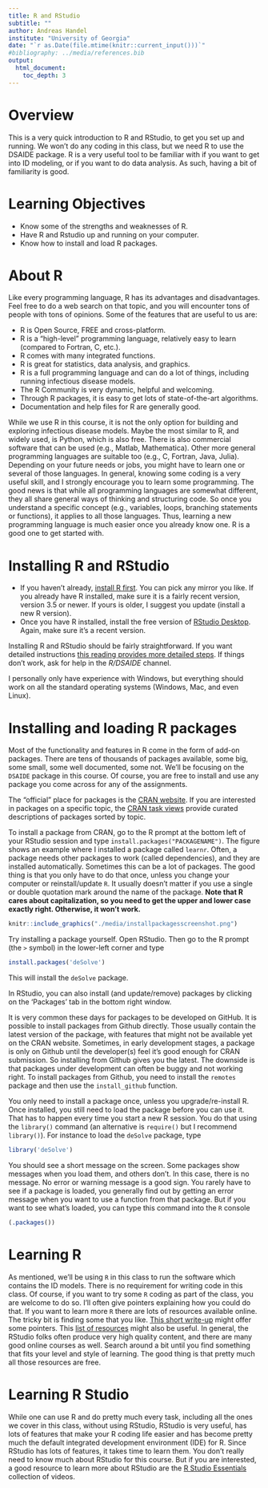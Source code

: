 ---
title: R and RStudio 
subtitle: ""
author: Andreas Handel
institute: "University of Georgia"
date: "`r as.Date(file.mtime(knitr::current_input()))`"
#bibliography: ../media/references.bib
output: 
  html_document:
    toc_depth: 3
---


# Overview
This is a very quick introduction to R and RStudio, to get you set up and running. We won't do any coding in this class, but we need R to use the DSAIDE package. R is a very useful tool to be familiar with if you want to get into ID modeling, or if you want to do data analysis. As such, having a bit of familiarity is good.

# Learning Objectives
* Know some of the strengths and weaknesses of R.
* Have R and Rstudio up and running on your computer. 
* Know how to install and load R packages.

# About R
Like every programming language, R has its advantages and disadvantages. Feel free to do a web search on that topic, and you will encounter tons of people with tons of opinions. Some of the features that are useful to us are:

* R is Open Source, FREE and cross-platform.
* R is a "high-level" programming language, relatively easy to learn (compared to Fortran, C, etc.).
* R comes with many integrated functions.
* R is great for statistics, data analysis, and graphics.
* R is a full programming language and can do a lot of things, including running infectious disease models.
* The R Community is very dynamic, helpful and welcoming.
* Through R packages, it is easy to get lots of state-of-the-art algorithms.
* Documentation and help files for R are generally good.

While we use R in this course, it is not the only option for building and exploring infectious disease models. Maybe the most similar to R, and widely used, is Python, which is also free. There is also commercial software that can be used (e.g., Matlab, Mathematica). Other more general programming languages are suitable too (e.g., C, Fortran, Java, Julia). Depending on your future needs or jobs, you might have to learn one or several of those languages. In general, knowing some coding is a very useful skill, and I strongly encourage you to learn some programming. The good news is that while all programming languages are somewhat different, they all share general ways of thinking and structuring code. So once you understand a specific concept (e.g., variables, loops, branching statements or functions), it applies to all those languages. Thus, learning a new programming language is much easier once you already know one. R is a good one to get started with.

  
# Installing R and RStudio 
* If you haven't already, [install R first](https://www.r-project.org/). You can pick any mirror you like. If you already have R installed, make sure it is a fairly recent version, version 3.5 or newer. If yours is older, I suggest you update (install a new R version).
* Once you have R installed, install the free version of [RStudio Desktop](https://www.rstudio.com/products/rstudio/download/). Again, make sure it's a recent version.

Installing R and RStudio should be fairly straightforward. If you want detailed instructions [this reading provides more detailed steps](https://rafalab.github.io/dsbook/installing-r-rstudio.html). If things don't work, ask for help in the _R/DSAIDE_ channel.

I personally only have experience with Windows, but everything should work on all the standard operating systems (Windows, Mac, and even Linux).

# Installing and loading R packages
Most of the functionality and features in R come in the form of add-on packages. There are tens of thousands of packages available, some big, some small, some well documented, some not. We'll be focusing on the `DSAIDE` package in this course. Of course, you are free to install and use any package you come across for any of the assignments.

The "official" place for packages is the [CRAN website](https://cran.r-project.org/web/packages/available_packages_by_name.html). If you are interested in packages on a specific topic, the [CRAN task views](http://cran.r-project.org/web/views/) provide curated descriptions of packages sorted by topic. 

To install a package from CRAN, go to the R prompt at the bottom left of your RStudio session and type `install.packages("PACKAGENAME")`. The figure shows an example where I installed a package called `learnr`. Often, a package needs other packages to work  (called dependencies), and they are installed automatically. Sometimes this can be a lot of packages. The good thing is that you only have to do that once, unless you change your computer or reinstall/update `R`. It usually doesn't matter if you use a single or double quotation mark around the name of the package. **Note that R cares about capitalization, so you need to get the upper and lower case exactly right. Otherwise, it won't work.**


```{r installfig,  echo=FALSE, fig.cap='Installing an R package. Right-click on the image to enlarge it.', out.width = '100%', fig.align='center'}
knitr::include_graphics("./media/installpackagesscreenshot.png")
```

Try installing a package yourself. Open RStudio. Then go to the R prompt (the `>` symbol) in the lower-left corner and type

```{r packageinstall, eval = FALSE}
install.packages('deSolve')
```

This will install the `deSolve` package. 

In RStudio, you can also install (and update/remove) packages by clicking on the 'Packages' tab in the bottom right window. 

It is very common these days for packages to be developed on GitHub. It is possible to install packages from Github directly. Those usually contain the latest version of the package, with features that might not be available yet on the CRAN website. Sometimes, in early development stages, a package is only on Github until the developer(s) feel it's good enough for CRAN submission. So installing from Github gives you the latest. The downside is that packages under development can often be buggy and not working right. To install packages from Github, you need to install the `remotes` package and then use the `install_github` function. 

You only need to install a package once, unless you upgrade/re-install R. Once installed, you still need to load the package before you can use it. That has to happen every time you start a new R session. You do that using the `library()` command (an alternative is `require()` but I recommend `library()`). For instance to load the `deSolve` package, type

```{r, eval=FALSE}
library('deSolve')
```

You should see a short message on the screen. Some packages show messages when you load them, and others don't. In this case, there is no message. No error or warning message is a good sign. You rarely have to see if a package is loaded, you generally find out by getting an error message when you want to use a function from that package. But if you want to see what's loaded, you can type this command into the `R` console

```{r, eval=FALSE}
(.packages())
```

# Learning R 
As mentioned, we'll be using `R` in this class to run the software which contains the ID models. There is no requirement for writing code in this class. Of course, if you want to try some `R` coding as part of the class, you are welcome to do so. I'll often give pointers explaining how you could do that. If you want to learn more `R` there are lots of resources available online. The tricky bit is finding some that you like. [This short write-up](https://andreashandel.github.io/MADAcourse/3a_RBasics.html) might offer some pointers. This [list of resources](https://andreashandel.github.io/MADAcourse/General_Resources.html) might also be useful. In general, the RStudio folks often produce very high quality content, and there are many good online courses as well. Search around a bit until you find something that fits your level and style of learning. The good thing is that pretty much all those resources are free.


# Learning R Studio
While one can use R and do pretty much every task, including all the ones we cover in this class, without using RStudio, RStudio is very useful, has lots of features that make your R coding life easier and has become pretty much the default integrated development environment (IDE) for R. Since RStudio has lots of features, it takes time to learn them. You don't really need to know much about RStudio for this course. But if you are interested, a good resource to learn more about RStudio are the [R Studio Essentials](https://resources.rstudio.com/) collection of videos. 